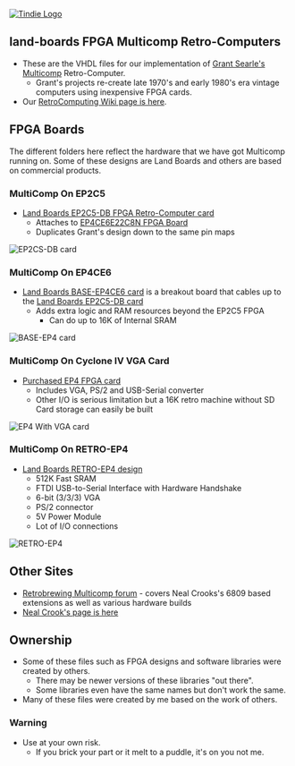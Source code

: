 <a href="https://www.tindie.com/products/land_boards/programmable-system-on-a-chip-for-the-raspberry-pi/?pt=ac_prod_search" >
<img src="http://land-boards.com/tindie/tindie-larges-v2.png" alt="Tindie Logo">
</img></a> 

== land-boards FPGA Multicomp Retro-Computers ==

* These are the VHDL files for our implementation of [http://www.searle.wales Grant Searle's Multicomp] Retro-Computer.
** Grant's projects re-create late 1970's and early 1980's era vintage computers using inexpensive FPGA cards.
* Our [http://land-boards.com/blwiki/index.php?title=RetroComputers RetroComputing Wiki page is here].

== FPGA Boards ==

The different folders here reflect the hardware that we have got Multicomp running on. Some of these designs are Land Boards and others are based on commercial products.

=== MultiComp On EP2C5 ===

* [http://land-boards.com/blwiki/index.php?title=EP2C5-DB Land Boards EP2C5-DB FPGA Retro-Computer card]
** Attaches to [http://land-boards.com/blwiki/index.php?title=Cyclone_II_EP2C5_Mini_Dev_Board EP4CE6E22C8N FPGA Board]
** Duplicates Grant's design down to the same pin maps

<img src="http://land-boards.com/blwiki/images/d/d9/EP2C5-DB_RevX6_720px-rot.png" alt="EP2CS-DB card"></img>

=== MultiComp On EP4CE6 ===

* [http://land-boards.com/blwiki/index.php?title=BASE-EP4CE6 Land Boards BASE-EP4CE6 card] is a breakout board that cables up to the [http://land-boards.com/blwiki/index.php?title=EP2C5-DB Land Boards EP2C5-DB card]
** Adds extra logic and RAM resources beyond the EP2C5 FPGA
*** Can do up to 16K of Internal SRAM

<img src="http://land-boards.com/blwiki/images/0/0a/BASE-EP4CE6-800pxV-197.jpg" alt="BASE-EP4 card"></img>

=== MultiComp On Cyclone IV VGA Card ===

* [http://land-boards.com/blwiki/index.php?title=Cyclone_IV_FPGA_EP4CE6E22C8N_Development_Board_USB_V2 Purchased EP4 FPGA card]
** Includes VGA, PS/2 and USB-Serial converter
** Other I/O is serious limitation but a 16K retro machine without SD Card storage can easily be built

<img src="http://land-boards.com/blwiki/images/2/2c/EP4-FPGA-VGA.jpg" alt="EP4 With VGA card"></img>

=== MultiComp On RETRO-EP4 ===

* [http://land-boards.com/blwiki/index.php?title=RETRO-EP4 Land Boards RETRO-EP4 design]
** 512K Fast SRAM
** FTDI USB-to-Serial Interface with Hardware Handshake
** 6-bit (3/3/3) VGA
** PS/2 connector
** 5V Power Module
** Lot of I/O connections

<img src="http://land-boards.com/blwiki/images/d/dc/RETRO-EP4_TOP_BOTTOM-720px.jpg" alt="RETRO-EP4"></img>

== Other Sites ==

* [https://www.retrobrewcomputers.org/doku.php?id=boards:sbc:multicomp:start Retrobrewing Multicomp forum] - covers Neal Crooks's 6809 based extensions as well as various hardware builds
* [https://github.com/nealcrook/multicomp6809 Neal Crook's page is here]

== Ownership ==

* Some of these files such as FPGA designs and software libraries were created by others.
** There may be newer versions of these libraries "out there".
** Some libraries even have the same names but don't work the same.
* Many of these files were created by me based on the work of others.

=== Warning ===

* Use at your own risk.
** If you brick your part or it melt to a puddle, it's on you not me.
